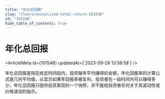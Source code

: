 ```yaml
---
title: "年化总回报"
slug: "/learn/annualized-total-return-101546"
id: "101546"
hide_table_of_contents: true
---
```



# 年化总回报

<ArticleMeta id={101546} updatedAt={'2023-09-26 13:58:58'} />
<div className='border-solid border-b border-t-0 my-4 border-[var(--ifm-color-gray-300)]' />

年化总回报是指在给定时间段内，投资每年平均赚得的金额。年化回报率的计算公式是几何平均值，以显示如果年回报率被复利，投资者在一段时间内可以赚得多少。年化总回报只提供投资表现的一个快照，并不能给投资者任何关于其波动性或价格波动的指示。
